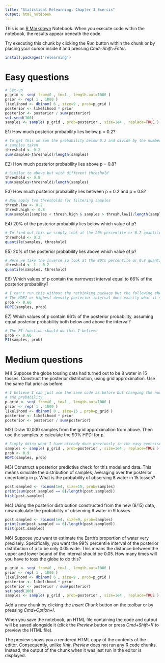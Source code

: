 ```yaml
---
title: "Statistical Relearning: Chapter 3 Exercis"
output: html_notebook
---
```


This is an [R Markdown](http://rmarkdown.rstudio.com) Notebook. When you execute code within the notebook, the results appear beneath the code. 

Try executing this chunk by clicking the *Run* button within the chunk or by placing your cursor inside it and pressing *Cmd+Shift+Enter*. 

```r
install.packages('relearning')
```

# Easy questions

```r
# Set-up
p_grid <- seq( from=0 , to=1 , length.out=1000 )
prior <- rep( 1 , 1000 )
likelihood <- dbinom( 6 , size=9 , prob=p_grid )
posterior <- likelihood * prior
posterior <- posterior / sum(posterior)
set.seed(100)
samples <- sample( p_grid , prob=posterior , size=1e4 , replace=TRUE )

```
E1) How much posterior probability lies below p = 0.2?
```r
# To get this we sum the probability below 0.2 and divide by the number of
# samples taken
threshold <- 0.2
sum(samples<threshold)/length(samples)

```

E2) How much posterior probability lies above p = 0.8?
```r
# Similar to above but with different threshold
threshold <- 0.8
sum(samples>threshold)/length(samples)
```
E3) How much posterior probability lies between p = 0.2 and p = 0.8?
```r
# Now apply two thresholds for filtering samples
thresh.low <- 0.2
thresh.high <- 0.8
sum(samples[samples < thresh.high & samples > thresh.low])/length(samples)
```
E4) 20% of the posterior probability lies below which value of p?
```r
# To find out this we simply look at the 20% percentile or 0.2 quantile which tells us that
threshold <- 0.2
quantile(samples, threshold)
```
E5) 20% of the posterior probability lies above which value of p?
```r
# Here we take the inverse so look at the 80th percentile or 0.8 quantile
threshold <- 1 - 0.2
quantile(samples, threshold)
```
E6) Which values of p contain the narrowest interval equal to 66% of the posterior probability?
```r
# I can't run this without the rethinking package but the following should work
# The HDPI or highest density posterior interval does exactly what it says on the tin
prob <- 0.66
HDPI(samples, prob)
```

E7) Which values of p contain 66% of the posterior probability, assuming equal posterior probability both below and above the interval?
```r
# The PI function should do this I believe
prob <- 0.66
PI(samples, prob)
```

# Medium questions

M1) Suppose the globe tossing data had turned out to be 8 water in 15 tosses. Construct the posterior distribution, using grid approximation. Use the same flat prior as before
```r
# I believe I can just use the same code as before but changing the number of tosses
# and probability
p_grid <- seq( from=0 , to=1 , length.out=1000 )
prior <- rep( 1 , 1000 )
likelihood <- dbinom( 8 , size=15 , prob=p_grid )
posterior <- likelihood * prior
posterior <- posterior / sum(posterior)
```

M2) Draw 10,000 samples from the grid approximation from above. Then use the samples to calculate the 90% HPDI for p.
```r
# Simply doing what I have already done previously in the easy exercises
samples <- sample( p_grid , prob=posterior , size=1e4 , replace=TRUE )
prob <- 0.9
HDPI(samples, prob)
```

M3) Construct a posterior predictive check for this model and data. This means simulate the distribution of samples, averaging over the posterior uncertainty in p. What is the probability of observing
8 water in 15 tosses?
```r
post.sampled <- rbinom(1e4, size=15, prob=samples)
print(sum(post.sampled == 8)/length(post.sampled))
hist(post.sampled)
```
M4) Using the posterior distribution constructed from the new (8/15) data, now calculate the probability of observing 6 water in 9 tosses.
```r

post.sampled <- rbinom(1e4, size=9, prob=samples)
print(sum(post.sampled == 6)/length(post.sampled))
hist(post.sampled)
```
M6) Suppose you want to estimate the Earth’s proportion of water very precisely. Specifically, you
want the 99% percentile interval of the posterior distribution of p to be only 0.05 wide. This means
the distance between the upper and lower bound of the interval should be 0.05. How many times will
you have to toss the globe to do this?
```r
p_grid <- seq( from=0 , to=1 , length.out=1000 )
prior <- rep( 1 , 1000 )
likelihood <- dbinom( 6 , size=9 , prob=p_grid )
posterior <- likelihood * prior
posterior <- posterior / sum(posterior)
set.seed(100)
samples <- sample( p_grid , prob=posterior , size=1e4 , replace=TRUE )

```


Add a new chunk by clicking the *Insert Chunk* button on the toolbar or by pressing *Cmd+Option+I*.

When you save the notebook, an HTML file containing the code and output will be saved alongside it (click the *Preview* button or press *Cmd+Shift+K* to preview the HTML file). 

The preview shows you a rendered HTML copy of the contents of the editor. Consequently, unlike *Knit*, *Preview* does not run any R code chunks. Instead, the output of the chunk when it was last run in the editor is displayed.

